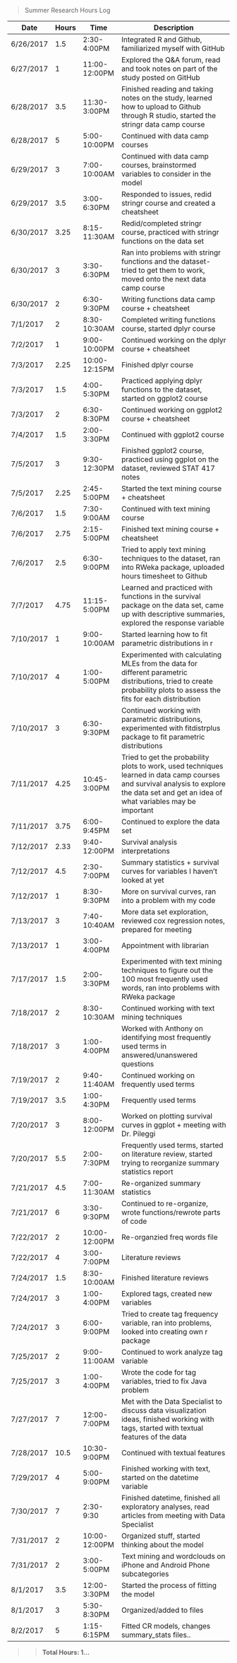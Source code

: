 > Summer Research Hours Log

Date   | Hours | Time        | Description
------ | ----- | ----------- | -----------------------------------------
6/26/2017 | 1.5 | 2:30-4:00PM | Integrated R and Github, familiarized myself with GitHub
6/27/2017 | 1 | 11:00-12:00PM | Explored the Q&A forum, read and took notes on part of the study posted on GitHub
6/28/2017 | 3.5 | 11:30-3:00PM | Finished reading and taking notes on the study, learned how to upload to Github through R studio, started the stringr data camp course
6/28/2017 | 5 | 5:00-10:00PM | Continued with data camp courses
6/29/2017 | 3 | 7:00-10:00AM | Continued with data camp courses, brainstormed variables to consider in the model
6/29/2017 | 3.5 | 3:00-6:30PM | Responded to issues, redid stringr course and created a cheatsheet
6/30/2017 | 3.25 | 8:15-11:30AM | Redid/completed stringr course, practiced with stringr functions on the data set
6/30/2017 | 3 | 3:30-6:30PM | Ran into problems with stringr functions and the dataset- tried to get them to work, moved onto the next data camp course
6/30/2017 | 2 | 6:30-9:30PM | Writing functions data camp course + cheatsheet
7/1/2017 | 2 | 8:30-10:30AM | Completed writing functions course, started dplyr course 
7/2/2017 | 1 | 9:00-10:00PM | Continued working on the dplyr course + cheatsheet
7/3/2017 | 2.25 | 10:00-12:15PM | Finished dplyr course
7/3/2017 | 1.5 | 4:00-5:30PM | Practiced applying dplyr functions to the dataset, started on ggplot2 course
7/3/2017 | 2 | 6:30-8:30PM | Continued working on ggplot2 course + cheatsheet
7/4/2017 | 1.5 | 2:00-3:30PM | Continued with ggplot2 course
7/5/2017 | 3 | 9:30-12:30PM | Finished ggplot2 course, practiced using ggplot on the dataset, reviewed STAT 417 notes
7/5/2017 | 2.25 | 2:45-5:00PM | Started the text mining course + cheatsheet
7/6/2017 | 1.5 | 7:30-9:00AM | Continued with text mining course
7/6/2017 | 2.75 | 2:15-5:00PM | Finished text mining course + cheatsheet
7/6/2017 | 2.5 | 6:30-9:00PM | Tried to apply text mining techniques to the dataset, ran into RWeka package, uploaded hours timesheet to Github
7/7/2017 | 4.75 | 11:15-5:00PM | Learned and practiced with functions in the survival package on the data set, came up with descriptive summaries, explored the response variable 
7/10/2017 | 1 | 9:00-10:00AM | Started learning how to fit parametric distributions in r
7/10/2017 | 4 | 1:00- 5:00PM | Experimented with calculating MLEs from the data for different parametric distributions, tried to create probability plots to assess the fits for each distribution
7/10/2017 | 3 | 6:30-9:30PM | Continued working with parametric distributions, experimented with fitdistrplus package to fit parametric distributions
7/11/2017 | 4.25 | 10:45-3:00PM | Tried to get the probability plots to work, used techniques learned in data camp courses and survival analysis to explore the data set and get an idea of what variables may be important 
7/11/2017 | 3.75 | 6:00-9:45PM | Continued to explore the data set 
7/12/2017 | 2.33 | 9:40-12:00PM | Survival analysis interpretations
7/12/2017 | 4.5 | 2:30-7:00PM | Summary statistics + survival curves for variables I haven't looked at yet
7/12/2017 | 1 | 8:30-9:30PM | More on survival curves, ran into a problem with my code
7/13/2017 | 3 | 7:40-10:40AM | More data set exploration, reviewed cox regression notes, prepared for meeting 
7/13/2017 | 1 | 3:00-4:00PM | Appointment with librarian
7/17/2017 | 1.5 | 2:00-3:30PM | Experimented with text mining techniques to figure out the 100 most frequently used words, ran into problems with RWeka package
7/18/2017 | 2 | 8:30-10:30AM | Continued working with text mining techniques
7/18/2017 | 3 | 1:00-4:00PM | Worked with Anthony on identifying most frequently used terms in answered/unanswered questions
7/19/2017 | 2 | 9:40-11:40AM | Continued working on frequently used terms
7/19/2017 | 3.5 | 1:00-4:30PM | Frequently used terms
7/20/2017 | 3 | 8:00-12:00PM | Worked on plotting survival curves in ggplot + meeting with Dr. Pileggi
7/20/2017 | 5.5 | 2:00-7:30PM | Frequently used terms, started on literature review, started trying to reorganize summary statistics report
7/21/2017 | 4.5 | 7:00-11:30AM | Re-organized summary statistics
7/21/2017 | 6 | 3:30-9:30PM | Continued to re-organize, wrote functions/rewrote parts of code
7/22/2017 | 2 | 10:00-12:00PM | Re-organzied freq words file
7/22/2017 | 4 | 3:00-7:00PM | Literature reviews
7/24/2017 | 1.5 | 8:30-10:00AM | Finished literature reviews
7/24/2017 | 3 | 1:00-4:00PM | Explored tags, created new variables
7/24/2017 | 3 | 6:00-9:00PM | Tried to create tag frequency variable, ran into problems, looked into creating own r package
7/25/2017 | 2 | 9:00-11:00AM | Continued to work analyze tag variable
7/25/2017 | 3 | 1:00-4:00PM | Wrote the code for tag variables, tried to fix Java problem
7/27/2017 | 7 | 12:00-7:00PM | Met with the Data Specialist to discuss data visualization ideas, finished working with tags, started with textual features of the data
7/28/2017 | 10.5 | 10:30-9:00PM | Continued with textual features
7/29/2017 | 4 | 5:00-9:00PM | Finished working with text, started on the datetime variable 
7/30/2017 | 7 | 2:30-9:30| Finished datetime, finished all exploratory analyses, read articles from meeting with Data Specialist 
7/31/2017 | 2 | 10:00-12:00PM | Organized stuff, started thinking about the model 
7/31/2017 | 2 | 3:00-5:00PM | Text mining and wordclouds on iPhone and Android Phone subcategories 
8/1/2017 | 3.5 | 12:00-3:30PM | Started the process of fitting the model 
8/1/2017 | 3 | 5:30-8:30PM | Organized/added to files
8/2/2017 | 5 | 1:15-6:15PM | Fitted CR models, changes summary_stats files..
>> __Total Hours: 1...__